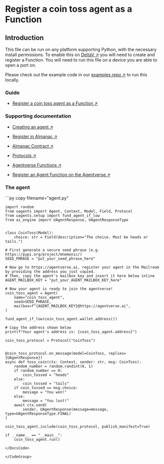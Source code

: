 
# Register a coin toss agent as a Function

## Introduction

This file can be run on any platform supporting Python, with the necessary install permissions.
To enable this on [DeltaV ↗️](/concepts/ai-engine/deltav) you will need to create and register a Function. You will need to run this file on a device you are able to open a port on.

Please check out the example code in our [examples repo ↗️](https://github.com/fetchai/uAgent-Examples/blob/main/1-uagents/examples/intermediate/coin-toss/agent.py) to run this locally.

### Guide

- [Register a coin toss agent as a Function ↗️](/guides/agentverse/agentverse-functions/registering-agent-coin-toss)

### Supporting documentation

- [Creating an agent ↗️](/guides/agents/create-a-uagent)

- [Register in Almanac ↗️](/guides/agents/register-in-almanac)

- [Almanac Contract ↗️](/references/contracts/uagents-almanac/almanac-overview)

- [Protocols ↗️](/references/uagents/uagents-protocols/agent-protocols)

- [Agentverse Functions ↗️](/concepts/agent-services/services)

- [Register an Agent Function on the Agentverse ↗️](/guides/agentverse/registering-agent-services)

### The agent

<GithubCodeSegment digest="ef3cf99234e4bf7fc2731735663bd261">
    <CodeSegment
        path="https://github.com/fetchai/uAgent-Examples/blob/main/1-uagents/examples/intermediate/coin-toss/agent.py"
        lineStart={1}
        lineEnd={50}
        hosted={true}
    />
</GithubCodeSegment>
<CodeGroup dynamic hasCopy isLocalHostedFile digest='ef3cf99234e4bf7fc2731735663bd261'>

<DocsCode local={true}>
	```py copy filename="agent.py"

	import random
	from uagents import Agent, Context, Model, Field, Protocol
	from uagents.setup import fund_agent_if_low
	from ai_engine import UAgentResponse, UAgentResponseType
	 
	 
	class CoinToss(Model):
	    choice: str = Field(description="The choice. Must be heads or tails.")
	 
	# First generate a secure seed phrase (e.g. https://pypi.org/project/mnemonic/)
	SEED_PHRASE = "put_your_seed_phrase_here"
	 
	# Now go to https://agentverse.ai, register your agent in the Mailroom by providing the address you just copied.
	# Then, copy the agent's mailbox key and insert it here below inline
	AGENT_MAILBOX_KEY = "put_your_AGENT_MAILBOX_KEY_here"
	 
	# Now your agent is ready to join the agentverse!
	coin_toss_agent = Agent(
	    name="coin_toss_agent",
	    seed=SEED_PHRASE,
	    mailbox=f"{AGENT_MAILBOX_KEY}@https://agentverse.ai",
	)
	 
	fund_agent_if_low(coin_toss_agent.wallet.address())
	 
	# Copy the address shown below
	print(f"Your agent's address is: {coin_toss_agent.address}")
	 
	coin_toss_protocol = Protocol("CoinToss")
	 
	 
	@coin_toss_protocol.on_message(model=CoinToss, replies={UAgentResponse})
	async def toss_coin(ctx: Context, sender: str, msg: CoinToss):
	    random_number = random.randint(0, 1)
	    if random_number == 0:
	        coin_tossed = "heads"
	    else:
	        coin_tossed = "tails"
	    if coin_tossed == msg.choice:
	        message = "You won!"
	    else:
	        message = "You lost!"
	    await ctx.send(
	        sender, UAgentResponse(message=message, type=UAgentResponseType.FINAL)
	)
	 
	coin_toss_agent.include(coin_toss_protocol, publish_manifest=True)
	 
	if __name__ == "__main__":
	    coin_toss_agent.run()

```
</DocsCode>

</CodeGroup>
